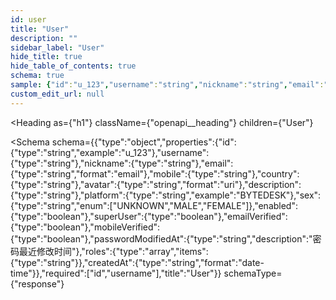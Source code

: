 ```yaml
---
id: user
title: "User"
description: ""
sidebar_label: "User"
hide_title: true
hide_table_of_contents: true
schema: true
sample: {"id":"u_123","username":"string","nickname":"string","email":"user@example.com","mobile":"string","country":"string","avatar":"string","description":"string","platform":"BYTEDESK","sex":"UNKNOWN","enabled":true,"superUser":true,"emailVerified":true,"mobileVerified":true,"passwordModifiedAt":"string","roles":["string"],"createdAt":"2024-07-29T15:51:28.071Z"}
custom_edit_url: null
---
```



<Heading
  as={"h1"}
  className={"openapi__heading"}
  children={"User"}
>
</Heading>





<Schema
  schema={{"type":"object","properties":{"id":{"type":"string","example":"u_123"},"username":{"type":"string"},"nickname":{"type":"string"},"email":{"type":"string","format":"email"},"mobile":{"type":"string"},"country":{"type":"string"},"avatar":{"type":"string","format":"uri"},"description":{"type":"string"},"platform":{"type":"string","example":"BYTEDESK"},"sex":{"type":"string","enum":["UNKNOWN","MALE","FEMALE"]},"enabled":{"type":"boolean"},"superUser":{"type":"boolean"},"emailVerified":{"type":"boolean"},"mobileVerified":{"type":"boolean"},"passwordModifiedAt":{"type":"string","description":"密码最近修改时间"},"roles":{"type":"array","items":{"type":"string"}},"createdAt":{"type":"string","format":"date-time"}},"required":["id","username"],"title":"User"}}
  schemaType={"response"}
>
  
</Schema>
            